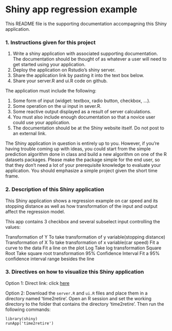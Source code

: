 # Shiny app regression example


This README file is the supporting documentation accompagning this Shiny application. 

### 1. Instructions given for this project

1. Write a shiny application with associated supporting documentation. The documentation should be thought of as whatever a user will need to get started using your application. 
2. Deploy the application on Rstudio's shiny server.
3. Share the application link by pasting it into the text box below. 
4. Share your server.R and ui.R code on github. 

The application must include the following:

1. Some form of input (widget: textbox, radio button, checkbox, ...).
2. Some operation on the ui input in sever.R.
3. Some reactive output displayed as a result of server calculations.
4. You must also include enough documentation so that a novice user could use your application.
5. The documentation should be at the Shiny website itself. Do not post to an external link.

The Shiny application in question is entirely up to you. However, if you're having trouble coming up with ideas, you could start from the simple prediction algorithm done in class and build a new algorithm on one of the R datasets packages. Please make the package simple for the end user, so that they don't need a lot of your prerequisite knowledge to evaluate your application. You should emphasize a simple project given the short time frame.  

### 2. Description of this Shiny application

This Shiny application shows a regression example on car speed and its stopping distance  as well as how transformation of the input and output affect the regression model.

This app contains 3 checkbox and several subselect input controlling the values:


Transformation of Y          To take transformation of y variable(stopping distance)
Transformation of X          To take transformation of x variable(car speed)
Fit a curve to the data      Fit a line on the plot
    Log                      Take log transformation
    Square Root              Take square root transformation
95% Confidence Interval      Fit a 95% confidence interval range besides the line
  

### 3. Directives on how to visualize this Shiny application

Option 1: Direct link: click [here](http://lincrampton.shinyapps.io/time2retire/)

Option 2: Download the `server.R` and `ui.R` files and place them in a directory named 'time2retire'. Open an R session and set the working directory to the folder that contains the directory 'time2retire'. Then run the following commands:

```
library(shiny)
runApp('time2retire')
```
